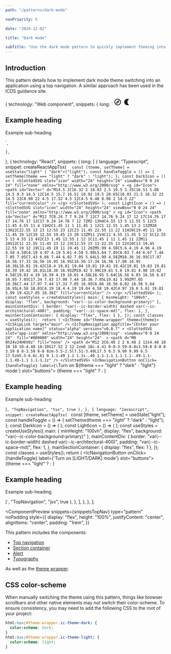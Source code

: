 ```yaml
---
path: "/patterns/dark-mode"

navPriority: 6

date: "2024-12-02"

title: "Dark mode"

subTitle: "Use the dark mode pattern to quickly implement theming into an application."
---
```



## Introduction

This pattern details how to implement dark mode theme switching into an application using a top navigation. A similar approach has been used in the ICDS guidance site.

  {
    technology: "Web component",
    snippets: {
      long: `<ic-theme id="theme-wrapper" theme="light">
    <ic-skip-link target="main"></ic-skip-link>
    <ic-top-navigation
      app-title="[Enter your application name]"
      status="alpha"
      version="v0.0.7"
      content-aligned="center"
    >
      <svg
        slot="app-icon"
        xmlns="http://www.w3.org/2000/svg" 
        viewBox="0 0 24 24" 
        fill="#000000"
        width="24"
        height="24"
      >
        <path d="M0 0h24v24H0V0z" fill="none" />
        <path
          d="M12 2C6.48 2 2 6.48 2 12s4.48 10 10 10 10-4.48 10-10S17.52 2 12 2zm0 18c-4.41 0-8-3.59-8-8s3.59-8 8-8 8 3.59 8 8-3.59 8-8 8zm-5.5-2.5l7.51-3.49L17.5 6.5 9.99 9.99 6.5 17.5zm5.5-6.6c.61 0 1.1.49 1.1 1.1s-.49 1.1-1.1 1.1-1.1-.49-1.1-1.1.49-1.1 1.1-1.1z"
        />
      </svg>
      <ic-navigation-button id="theme-toggle" label="Turn on light mode" slot="buttons" onclick="toggleTheme()">
        <svg
          slot="icon"
          width="24"
          height="24"
          viewBox="0 0 24 24"
          fill="none"
          xmlns="http://www.w3.org/2000/svg"
        >
          <g id="Icon">
            <path
              id="Vector"
              d="M14.5 2C16.32 2 18.03 2.5 19.5 3.35C16.51 5.08 14.5 8.3 14.5 12C14.5 15.7 16.51 18.92 19.5 20.65C18.03 21.5 16.32 22 14.5 22C8.98 22 4.5 17.52 4.5 12C4.5 6.48 8.98 2 14.5 2Z"
              fill="currentColor"
            />
          </g>
        </svg>
      </ic-navigation-button>
    </ic-top-navigation>
    <main id="main">
      <ic-section-container class="main-section-container" aligned="center">
        <div class="main-content-div">
          <ic-alert heading="See how the content changes" variant="info"></ic-alert>
          <ic-typography variant="h2">
            <h2>Example heading</h2>
          </ic-typography>
          <ic-typography variant="subtitle-large">
            <p>Example sub-heading</p>
          </ic-typography>
        </div>
      </ic-section-container>
    </main>
  </ic-theme>
  <script>
    const LIGHT_ICON = '<svg
      slot="icon"
      width="24"
      height="24"
      viewBox="0 0 24 24"
      fill="none"
      xmlns="http://www.w3.org/2000/svg"
    >
      <g id="Icon">
        <path
          id="Vector"
          d="M14.5 2C16.32 2 18.03 2.5 19.5 3.35C16.51 5.08 14.5 8.3 14.5 12C14.5 15.7 16.51 18.92 19.5 20.65C18.03 21.5 16.32 22 14.5 22C8.98 22 4.5 17.52 4.5 12C4.5 6.48 8.98 2 14.5 2Z"
          fill="currentColor"
        />
      </g>
    </svg>';
    const DARK_ICON = '<svg
      slot="icon"
      width="24"
      height="24"
      viewBox="0 0 24 24"
      fill="none"
      xmlns="http://www.w3.org/2000/svg"
    >
      <g id="Icon">
        <path
          id="Vector"
          d="M12 7C9.24 7 7 9.24 7 12C7 14.76 9.24 17 12 17C14.76 17 17 14.76 17 12C17 9.24 14.76 7 12 7ZM2 13H4C4.55 13 5 12.55 5 12C5 11.45 4.55 11 4 11H2C1.45 11 1 11.45 1 12C1 12.55 1.45 13 2 13ZM20 13H22C22.55 13 23 12.55 23 12C23 11.45 22.55 11 22 11H20C19.45 11 19 11.45 19 12C19 12.55 19.45 13 20 13ZM11 2V4C11 4.55 11.45 5 12 5C12.55 5 13 4.55 13 4V2C13 1.45 12.55 1 12 1C11.45 1 11 1.45 11 2ZM11 20V22C11 22.55 11.45 23 12 23C12.55 23 13 22.55 13 22V20C13 19.45 12.55 19 12 19C11.45 19 11 19.45 11 20ZM5.99 4.58C5.6 4.19 4.96 4.19 4.58 4.58C4.19 4.97 4.19 5.61 4.58 5.99L5.64 7.05C6.03 7.44 6.67 7.44 7.05 7.05C7.43 6.66 7.44 6.02 7.05 5.64L5.99 4.58ZM18.36 16.95C17.97 16.56 17.33 16.56 16.95 16.95C16.56 17.34 16.56 17.98 16.95 18.36L18.01 19.42C18.4 19.81 19.04 19.81 19.42 19.42C19.81 19.03 19.81 18.39 19.42 18.01L18.36 16.95ZM19.42 5.99C19.81 5.6 19.81 4.96 19.42 4.58C19.03 4.19 18.39 4.19 18.01 4.58L16.95 5.64C16.56 6.03 16.56 6.67 16.95 7.05C17.34 7.43 17.98 7.44 18.36 7.05L19.42 5.99ZM7.05 18.36C7.44 17.97 7.44 17.33 7.05 16.95C6.66 16.56 6.02 16.56 5.64 16.95L4.58 18.01C4.19 18.4 4.19 19.04 4.58 19.42C4.97 19.8 5.61 19.81 5.99 19.42L7.05 18.36Z"
          fill="currentColor"
        />
      </g>
    </svg>';
    function toggleTheme() {
      theme = document.querySelector("ic-theme");
      navButton = document.querySelector("#theme-toggle");
      const currentTheme = theme.theme;
      theme.theme = currentTheme === "light" ? "dark" : "light";
      navButton.innerHTML = currentTheme === "light" ? DARK_ICON : LIGHT_ICON;
      navButton.label = \`Turn on \${theme === "light" ? "dark" : "light"} mode\`;
    }
  </script>`,
    },
  },
  {
    technology: "React",
    snippets: {
      long: [
        {
          language: "Typescript",
          snippet: createReactAppTsx(
            `  const [theme, setTheme] = useState<"light" | "dark">("light");
  const handleToggle = () => {
    setTheme(theme === "light" ? "dark" : "light");
  };
  const DarkIcon = () => (
    <SlottedSVG
      slot="icon"
      width="24"
      height="24"
      viewBox="0 0 24 24"
      fill="none"
      xmlns="http://www.w3.org/2000/svg"
    >
      <g id="Icon">
        <path
          id="Vector"
          d="M14.5 2C16.32 2 18.03 2.5 19.5 3.35C16.51 5.08 14.5 8.3 14.5 12C14.5 15.7 16.51 18.92 19.5 20.65C18.03 21.5 16.32 22 14.5 22C8.98 22 4.5 17.52 4.5 12C4.5 6.48 8.98 2 14.5 2Z"
          fill="currentColor"
        />
      </g>
    </SlottedSVG>
  );
  const LightIcon = () => (
    <SlottedSVG
      slot="icon"
      width="24"
      height="24"
      viewBox="0 0 24 24"
      fill="none"
      xmlns="http://www.w3.org/2000/svg"
    >
      <g id="Icon">
        <path
          id="Vector"
          d="M12 7C9.24 7 7 9.24 7 12C7 14.76 9.24 17 12 17C14.76 17 17 14.76 17 12C17 9.24 14.76 7 12 7ZM2 13H4C4.55 13 5 12.55 5 12C5 11.45 4.55 11 4 11H2C1.45 11 1 11.45 1 12C1 12.55 1.45 13 2 13ZM20 13H22C22.55 13 23 12.55 23 12C23 11.45 22.55 11 22 11H20C19.45 11 19 11.45 19 12C19 12.55 19.45 13 20 13ZM11 2V4C11 4.55 11.45 5 12 5C12.55 5 13 4.55 13 4V2C13 1.45 12.55 1 12 1C11.45 1 11 1.45 11 2ZM11 20V22C11 22.55 11.45 23 12 23C12.55 23 13 22.55 13 22V20C13 19.45 12.55 19 12 19C11.45 19 11 19.45 11 20ZM5.99 4.58C5.6 4.19 4.96 4.19 4.58 4.58C4.19 4.97 4.19 5.61 4.58 5.99L5.64 7.05C6.03 7.44 6.67 7.44 7.05 7.05C7.43 6.66 7.44 6.02 7.05 5.64L5.99 4.58ZM18.36 16.95C17.97 16.56 17.33 16.56 16.95 16.95C16.56 17.34 16.56 17.98 16.95 18.36L18.01 19.42C18.4 19.81 19.04 19.81 19.42 19.42C19.81 19.03 19.81 18.39 19.42 18.01L18.36 16.95ZM19.42 5.99C19.81 5.6 19.81 4.96 19.42 4.58C19.03 4.19 18.39 4.19 18.01 4.58L16.95 5.64C16.56 6.03 16.56 6.67 16.95 7.05C17.34 7.43 17.98 7.44 18.36 7.05L19.42 5.99ZM7.05 18.36C7.44 17.97 7.44 17.33 7.05 16.95C6.66 16.56 6.02 16.56 5.64 16.95L4.58 18.01C4.19 18.4 4.19 19.04 4.58 19.42C4.97 19.8 5.61 19.81 5.99 19.42L7.05 18.36Z"
          fill="currentColor"
        />
      </g>
    </SlottedSVG>
  );
  const useStyles = createUseStyles({
    main: { minHeight: "100vh", display: "flex", background: "var(--ic-color-background-primary)" },
    mainContentDiv: {
      border: "var(--ic-border-width) dashed var(--ic-architectural-400)",
      padding: "var(--ic-space-md)",
      flex: 1,
    },
    mainSectionContainer: { display: "flex", flex: 1 },
  });
  const classes = useStyles(); 
  return (
    <IcTheme id="theme-wrapper" theme={theme}>
      <IcSkipLink target="main" />
      <IcTopNavigation
        appTitle="[Enter your application name]"
        status="alpha"
        version="v0.0.7"
      >
        <SlottedSVG
          slot="app-icon"
          xmlns="http://www.w3.org/2000/svg" 
          viewBox="0 0 24 24" 
          fill="#000000"
          width="24"
          height="24" 
        >
          <path d="M0 0h24v24H0V0z" fill="none" />
          <path d="M12 2C6.48 2 2 6.48 2 12s4.48 10 10 10 10-4.48 10-10S17.52 2 12 2zm0 18c-4.41 0-8-3.59-8-8s3.59-8 8-8 8 3.59 8 8-3.59 8-8 8zm-5.5-2.5l7.51-3.49L17.5 6.5 9.99 9.99 6.5 17.5zm5.5-6.6c.61 0 1.1.49 1.1 1.1s-.49 1.1-1.1 1.1-1.1-.49-1.1-1.1.49-1.1 1.1-1.1z" />
        </SlottedSVG>
        <IcNavigationButton onClick={handleToggle} label={\`Turn on \${theme === "light" ? "dark" : "light"} mode\`} slot="buttons">
          {theme === "light" ? <DarkIcon /> : <LightIcon />}
        </IcNavigationButton>
      </IcTopNavigation>
      <main id="main" className={classes.main}>
        <IcSectionContainer className={classes.mainSectionContainer}>
          <div className={classes.mainContentDiv}>
            <IcAlert heading="See how the content changes" variant="info" />
            <IcTypography variant="h2">
              <h2>Example heading</h2>
            </IcTypography>
            <IcTypography variant="subtitle-large">
              <p>Example sub-heading</p>
            </IcTypography>
          </div>
        </IcSectionContainer>
      </main>
    </IcTheme>
  )`,
            "TopNavigation",
            "tsx",
            true
          ),
        },
        {
          language: "Javascript",
          snippet: createReactAppTsx(
            ` const [theme, setTheme] = useState("light");
  const handleToggle = () => {
    setTheme(theme === "light" ? "dark" : "light");
  };
  const DarkIcon = () => (
    <SlottedSVG
      slot="icon"
      width="24"
      height="24"
      viewBox="0 0 24 24"
      fill="none"
      xmlns="http://www.w3.org/2000/svg"
    >
      <g id="Icon">
        <path
          id="Vector"
          d="M14.5 2C16.32 2 18.03 2.5 19.5 3.35C16.51 5.08 14.5 8.3 14.5 12C14.5 15.7 16.51 18.92 19.5 20.65C18.03 21.5 16.32 22 14.5 22C8.98 22 4.5 17.52 4.5 12C4.5 6.48 8.98 2 14.5 2Z"
          fill="currentColor"
        />
      </g>
    </SlottedSVG>
  );
  const LightIcon = () => (
    <SlottedSVG
      slot="icon"
      width="24"
      height="24"
      viewBox="0 0 24 24"
      fill="none"
      xmlns="http://www.w3.org/2000/svg"
    >
      <g id="Icon">
        <path
          id="Vector"
          d="M12 7C9.24 7 7 9.24 7 12C7 14.76 9.24 17 12 17C14.76 17 17 14.76 17 12C17 9.24 14.76 7 12 7ZM2 13H4C4.55 13 5 12.55 5 12C5 11.45 4.55 11 4 11H2C1.45 11 1 11.45 1 12C1 12.55 1.45 13 2 13ZM20 13H22C22.55 13 23 12.55 23 12C23 11.45 22.55 11 22 11H20C19.45 11 19 11.45 19 12C19 12.55 19.45 13 20 13ZM11 2V4C11 4.55 11.45 5 12 5C12.55 5 13 4.55 13 4V2C13 1.45 12.55 1 12 1C11.45 1 11 1.45 11 2ZM11 20V22C11 22.55 11.45 23 12 23C12.55 23 13 22.55 13 22V20C13 19.45 12.55 19 12 19C11.45 19 11 19.45 11 20ZM5.99 4.58C5.6 4.19 4.96 4.19 4.58 4.58C4.19 4.97 4.19 5.61 4.58 5.99L5.64 7.05C6.03 7.44 6.67 7.44 7.05 7.05C7.43 6.66 7.44 6.02 7.05 5.64L5.99 4.58ZM18.36 16.95C17.97 16.56 17.33 16.56 16.95 16.95C16.56 17.34 16.56 17.98 16.95 18.36L18.01 19.42C18.4 19.81 19.04 19.81 19.42 19.42C19.81 19.03 19.81 18.39 19.42 18.01L18.36 16.95ZM19.42 5.99C19.81 5.6 19.81 4.96 19.42 4.58C19.03 4.19 18.39 4.19 18.01 4.58L16.95 5.64C16.56 6.03 16.56 6.67 16.95 7.05C17.34 7.43 17.98 7.44 18.36 7.05L19.42 5.99ZM7.05 18.36C7.44 17.97 7.44 17.33 7.05 16.95C6.66 16.56 6.02 16.56 5.64 16.95L4.58 18.01C4.19 18.4 4.19 19.04 4.58 19.42C4.97 19.8 5.61 19.81 5.99 19.42L7.05 18.36Z"
          fill="currentColor"
        />
      </g>
    </SlottedSVG>
  );
  const useStyles = createUseStyles({
    main: { minHeight: "100vh", display: "flex", background: "var(--ic-color-background-primary)" },
    mainContentDiv: {
      border: "var(--ic-border-width) dashed var(--ic-architectural-400)",
      padding: "var(--ic-space-md)",
      flex: 1,
    },
    mainSectionContainer: { display: "flex", flex: 1 },
  });
  const classes = useStyles(); 
  return (
    <IcTheme id="theme-wrapper" theme={theme}>
      <IcSkipLink target="main" />
      <IcTopNavigation
        appTitle="[Enter your application name]"
        status="alpha"
        version="v0.0.7"
      >
        <SlottedSVG
          slot="app-icon"
          xmlns="http://www.w3.org/2000/svg" 
          viewBox="0 0 24 24" 
          fill="#000000"
          width="24"
          height="24" 
        >
          <path d="M0 0h24v24H0V0z" fill="none" />
          <path d="M12 2C6.48 2 2 6.48 2 12s4.48 10 10 10 10-4.48 10-10S17.52 2 12 2zm0 18c-4.41 0-8-3.59-8-8s3.59-8 8-8 8 3.59 8 8-3.59 8-8 8zm-5.5-2.5l7.51-3.49L17.5 6.5 9.99 9.99 6.5 17.5zm5.5-6.6c.61 0 1.1.49 1.1 1.1s-.49 1.1-1.1 1.1-1.1-.49-1.1-1.1.49-1.1 1.1-1.1z" />
        </SlottedSVG>
        <IcNavigationButton onClick={handleToggle} label={'Turn on [LIGHT/DARK] mode'} slot="buttons">
          {theme === "light" ? <DarkIcon /> : <LightIcon />}
        </IcNavigationButton>
      </IcTopNavigation>
      <main id="main" className={classes.main}>
        <IcSectionContainer className={classes.mainSectionContainer}>
          <div className={classes.mainContentDiv}>
            <IcAlert heading="See how the content changes" variant="info" />
            <IcTypography variant="h2">
              <h2>Example heading</h2>
            </IcTypography>
            <IcTypography variant="subtitle-large">
              <p>Example sub-heading</p>
            </IcTypography>
          </div>
        </IcSectionContainer>
      </main>
    </IcTheme>
  )`,
            "TopNavigation",
            "jsx",
            true
          ),
        },
      ],
    },
  },
];

<ComponentPreview
  snippets={snippetsTopNav}
  type="pattern"
  noPadding
  style={{
    display: "flex",
    height: "100%",
    justifyContent: "center",
    alignItems: "center",
    padding: "1rem",
  }}
>
  <LinkToNewWin href="/dark-mode-pattern" />
</ComponentPreview>

This pattern includes the components:

- [Top navigation](/components/top-navigation)
- [Section container](/components/section-container)
- [Alert](/components/alert)
- [Typography](/components/typography)

As well as the [theme wrapper](/get-started/development/custom-theme).

## CSS color-scheme

When manually switching the theme using this pattern, things like browser scrollbars and other native elements may not switch their color-scheme. To ensure consistency, you may need to add the following CSS to the root of your project:

```css
html:has(#theme-wrapper.ic-theme-dark) {
  color-scheme: dark;
}
html:has(#theme-wrapper.ic-theme-light) {
  color-scheme: light;
}
```

